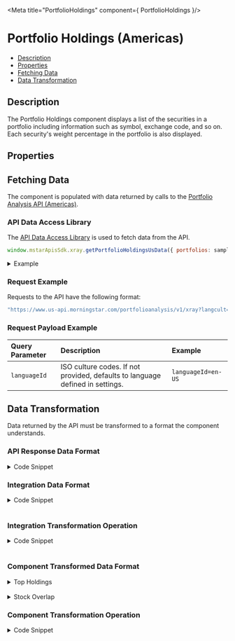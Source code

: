 
<Meta title="PortfolioHoldings" component={ PortfolioHoldings }/>

<style> {
    `
    details {
      padding: 10px;
      font-weight: bold;
      color: white;
      background: #3c3c3c;
    }
    summary {
      font-family: "Nunito Sans","San Francisco",BlinkMacSystemFont,"Segoe UI","Helvetica Neue",Helvetica,Arial,sans-serif;
      cursor: pointer;
    }
    .summary-text {
      padding-left: 5px;
      font-size: 15px;
    }
    .hide {
      opacity: 0;
    }
    .v-application--wrap {
        min-height: 100%
    }
  `}

</style>

# Portfolio Holdings (Americas)

- [Description](#description)
- [Properties](#properties)
- [Fetching Data](#fetching-data)
- [Data Transformation](#data-transformation)


## Description

The Portfolio Holdings component displays a list of the securities in a portfolio including information such as symbol, exchange code, and so on. Each security's weight percentage in the portfolio is also displayed.

<Canvas withSource="open" withToolbar>
    <Story id="components-portfolio-holdings--story-details-us"></Story>
</Canvas>

## Properties

<ArgsTable of={PortfolioHoldings} />

## Fetching Data
The component is populated with data returned by calls to the <a href={PORTFOLIO_ANALYSIS_AMERICAS_URL} target="_blank">Portfolio Analysis API (Americas)</a>.

<!--
- [API Data Access Library](#api-data-access-library)
- [Request Example](#request-example)
- [Request Payload Example](#request-payload-example)
-->

### API Data Access Library

The <a href={DATA_ACCESS_LIBRARY} target="_blank">API Data Access Library</a> is used to fetch data from the API.

``` javascript dark
window.mstarApisSdk.xray.getPortfolioHoldingsUsData({ portfolios: samplePortfolio, languageId: 'en-US' });
```

<details>
    <summary><span class="summary-text">Example</span></summary>

``` javascript dark
const samplePortfolio = [
    {
        name: 'US demo portfolio - weight',
        totalValue: 10000,
        currency: 'USD',
        holdings: [
            {
                securityId: 'FOUSA06OEZ',
                weight: 30,
            },
            {
                securityId: 'FOUSA06IVV',
                weight: 50,
            },
            {
                securityId: 'F00000T770',
                weight: 20,
            },
        ],
        benchmark: {
            type: 'Standard',
            holdings: [
                {
                    securityId: 'XIUSA0010V',
                    weight: 100,
                },
            ],
        },
    },
];

window.mstarApisSdk.xray.getPortfolioHoldingsUsData({ portfolios: samplePortfolio, languageId: 'en-US' });

```

</details>

### Request Example

Requests to the API have the following format:

```javascript dark
"https://www.us-api.morningstar.com/portfolioanalysis/v1/xray?langcult={{languageId}}"
```

### Request Payload Example

| Query Parameter | Description|Example |
| :----------- | :--------| :----------- |
| `languageId` |	ISO culture codes. If not provided, defaults to language defined in settings. |`languageId=en-US` |


## Data Transformation

Data returned by the API must be transformed to a format the component understands.
<!--
- [API Response Data Format](#api-response-data-format)
- [Integration Data Format](#integration-data-format) 
- [Integration Transformation Operation](#integration-transformation-operation) 
- [Component Transformed Data Format](#component-transformed-data-format) 
- [Component Transformation Operation](#component-transformation-operation)
-->

### API Response Data Format

<details>
    <summary><span class="summary-text">Code Snippet</span></summary>

```json dark
{
    "topHoldings": [
        {
            "SecurityId": "FOUSA06IVV",
            "ISIN": "US46138E7435",
            "Name": "Invesco FTSE RAFI Dev Mkts ex-US ETF",
            "TradingSymbol": "PXF",
            "BaseCurrency": "USD",
            "Type": "FE",
            "InceptionDate": "2007-06-25T00:00:00",
            "SecurityReferenceTypes": [
                "PortfolioHolding"
            ],
            "FundPortfolioDate": "2022-09-15T00:00:00",
            "Year1": -14.91,
            "Year3": 4.09,
            "Year5": 1.44,
            "Year10": 0,
            "PercentAssets": 50,
            "MarketValue": 5000
        },
    ],
    "stockOverlap": [
        {
            "SecurityId": "0P00007OU3",
            "SecurityName": "Shell PLC(GBP)",
            "TradingSymbol": "SHEL",
            "PercentOfInvestments": 1.576659,
            "MarketValue": 157.6659,
            "StockSector": "b2",
            "EquitySector": "Energy",
            "parentHoldings": [
                {
                    "SecurityId": "FOUSA06IVV",
                    "CUSIP": "46138E743",
                    "FundPortfolioDate": "2022-09-15T00:00:00",
                    "PercentOfInvestments": 1.469235,
                    "MarketValue": 146.9235,
                    "SecurityName": "Invesco FTSE RAFI Dev Mkts ex-US ETF",
                    "TradingSymbol": "PXF"
                },
                {
                    "SecurityId": "FOUSA06OEZ",
                    "CUSIP": "464288257",
                    "FundPortfolioDate": "2022-09-13T00:00:00",
                    "PercentOfInvestments": 0.107424,
                    "MarketValue": 10.7424,
                    "SecurityName": "iShares MSCI ACWI ETF",
                    "TradingSymbol": "ACWI"
                }
            ]
        }
    ]
}
```
</details>

### Integration Data Format
<details>
  <summary><span class="summary-text">Code Snippet</span></summary>

```json dark
{
    "topHoldings": [
        {
            "holdingId": 0,
            "securityId": "F0GBR052QA",
            "symbol": "BRIG"
        }
    ],
    "stockOverlap": [
        {
            "holdingId": "GB0009895292",
            "name": "AstraZeneca PLC",
            "securityId": "E0GBR00FA0",
            "securityType": "E",
        }
    ]
}
```
</details>
&nbsp;

### Integration Transformation Operation
<details>
  <summary><span class="summary-text">Code Snippet</span></summary>

```javascript dark
function getPortfolioHoldingsUsData(xrayData) {
    const portfolioHoldings = get(xrayData, 'holdings.PortfolioHoldings.Security', []);
    const stockHoldings = get(xrayData, 'holdings.StockIntersection.Stock', []);
    const topUnderlyingHoldings = get(xrayData, 'holdings.TopNetUnderlyingHoldings.Security', []);
    const topHoldings = portfolioHoldings.map((security) => {
        const secRef = xrayData.securityReference.find((obj) => {
            if (obj.NotClassifiedHoldingId) {
                return obj.NotClassifiedHoldingId === security.NotClassifiedHoldingId;
            }
            return obj.SecurityId === security.SecurityId;
        });
        return { ...secRef, ...security };
    });
    const stockOverlap = stockHoldings.map((holding) => {
        const currentHolding = holding;
        currentHolding.EquitySector = topUnderlyingHoldings.find(
            (obj) => obj.SecurityId === currentHolding.SecurityId,
        )?.EquitySector;
        currentHolding.parentHoldings = currentHolding.SourceOfStock.map((parentHoldings) => {
            const currParentHolding = parentHoldings;
            const secRef = xrayData.securityReference.find((obj) => {
                const holdingData = obj.SecurityId === currParentHolding.SecurityId;
                return holdingData;
            });
            currParentHolding.SecurityName = secRef?.Name;
            currParentHolding.TradingSymbol = secRef?.TradingSymbol;
            return currParentHolding;
        });
        return currentHolding;
    });
    return {
        topHoldings,
        stockOverlap,
    };
}
```
</details>
&nbsp;

### Component Transformed Data Format

<details>
    <summary><span class="summary-text">Top Holdings</span></summary>

```json dark
[
    {
        "Name": "Invesco FTSE RAFI Dev Mkts ex-US ETF",
        "TradingSymbol": "PXF",
        "Year3": 4.09,
        "PercentAssets": 50.00
    }
]
```
</details>
&nbsp;

<details>
    <summary><span class="summary-text">Stock Overlap</span></summary>

```json dark
[
    {
        "SecurityId": "0P00007OU3",
        "SecurityName": "Shell PLC(GBP)",
        "TradingSymbol": "SHEL",
        "PercentOfInvestments": 1.576659,
        "MarketValue": 157.6659,
        "StockSector": "b2",
        "EquitySector": "Energy",
        "parentHoldings": [
            {
                "SecurityId": "FOUSA06IVV",
                "CUSIP": "46138E743",
                "FundPortfolioDate": "2022-09-15T00:00:00",
                "PercentOfInvestments": 1.469235,
                "MarketValue": 146.9235,
                "SecurityName": "Invesco FTSE RAFI Dev Mkts ex-US ETF",
                "TradingSymbol": "PXF"
            },
            {
                "SecurityId": "FOUSA06OEZ",
                "CUSIP": "464288257",
                "FundPortfolioDate": "2022-09-13T00:00:00",
                "PercentOfInvestments": 0.107424,
                "MarketValue": 10.7424,
                "SecurityName": "iShares MSCI ACWI ETF",
                "TradingSymbol": "ACWI"
            }
        ]
    }
]
```
</details>

### Component Transformation Operation

<details>
    <summary><span class="summary-text">Code Snippet</span></summary>

```javascript dark
    parsedModelData(){
        if (this.modelData) {
            const selectedTab = this.tabs[this.selectedTab];
            if (selectedTab === 'topHoldings') {
                return this.getTopHoldingsModelData();
            }
            if (selectedTab === 'stockOverlap') {
                return this.getStockOverlapModelData();
            }
        }
        return [];
    },
    getRows(holding, currentField) {
        return this.fieldDefinitions[currentField].reduce((preValue, currValue) => {
            let field;
            if (typeof holding[currValue.value] === 'number') {
                field = this.formatNumber(holding[currValue.value]);
            } else {
                field = holding[currValue.value] || '-';
            }
            return {
                ...preValue,
                [currValue.value]: field,
            };
        }, {});
    },
    getStockOverlapModelData() {
        const newStockOverlap = [];
        const stockHoldings = get(this.modelData, 'stockOverlap', []);
        this.numberOfStockHoldings = stockHoldings.length;
        stockHoldings.forEach((stockHolding) => {
            const stockOverlapObject = this.getStockOverlapObject(stockHolding);
            newStockOverlap.push(stockOverlapObject);
        });
        return newStockOverlap;
    },
    getStockOverlapObject(stockHolding) {
        const stockOverlapObject = this.getRows(stockHolding, 'stockOverlap');
        stockOverlapObject.childRows = [];
        stockHolding.parentHoldings.forEach((parentHolding) => {
            const currParentHolding = parentHolding;
            currParentHolding.sectorKey = currParentHolding?.sectorName;
            const stockOverlapParentObject = this.getRows(currParentHolding, 'stockOverlap');
            stockOverlapObject.childRows.push(stockOverlapParentObject);
        });
        return stockOverlapObject;
    },
```
</details>
